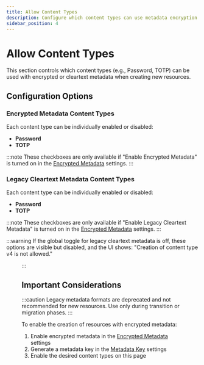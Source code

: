 ```yaml
---
title: Allow Content Types
description: Configure which content types can use metadata encryption
sidebar_position: 4
---
```



# Allow Content Types

This section controls which content types (e.g., Password, TOTP) can be used with encrypted or cleartext metadata when creating new resources.

## Configuration Options

### Encrypted Metadata Content Types

Each content type can be individually enabled or disabled:

- **Password**
- **TOTP**

:::note
These checkboxes are only available if "Enable Encrypted Metadata" is turned on in the [Encrypted Metadata](./encrypted-metadata.mdx) settings.
:::

### Legacy Cleartext Metadata Content Types

Each content type can be individually enabled or disabled:

- **Password**
- **TOTP**

:::note
These checkboxes are only available if "Enable Legacy Cleartext Metadata" is turned on in the [Encrypted Metadata](./encrypted-metadata.mdx) settings.
:::

:::warning
If the global toggle for legacy cleartext metadata is off, these options are visible but disabled, and the UI shows:
"Creation of content type v4 is not allowed."

<Figure
  src="/img/help/2025/06/allow-content-types-warning.png"
  alt="Warning about content type v4 not being allowed"
  caption="Warning message when legacy cleartext metadata is disabled"
/>
:::

## Important Considerations

:::caution
Legacy metadata formats are deprecated and not recommended for new resources. Use only during transition or migration phases.
:::

To enable the creation of resources with encrypted metadata:
1. Enable encrypted metadata in the [Encrypted Metadata](./encrypted-metadata.mdx) settings
2. Generate a metadata key in the [Metadata Key](./manage-metadata-key.mdx) settings
3. Enable the desired content types on this page

